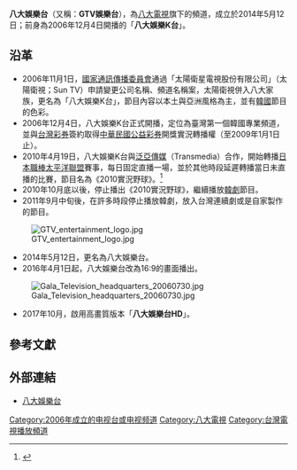 {{頻道資訊
| 頻道名稱         = 八大娛樂台
| 頻道圖片檔案     = GTV Entertainment logo 2018.png
| 頻道圖片尺寸     = 
| 頻道圖片名稱     = 
| 所屬國家         = {{ROC-TW}}
| 總部所在         = {{TW}}[[台北市|台北市]][[內湖區|內湖區]]瑞光路455號
| 播放地區         = {{TW}}
| 開播日期         = 2006年12月4日（{{age in years and days|2006|12|4|age=no}}）
| 停播日期         = 
| 視頻格式         = [[1080i|1080i]] [[16:9|16:9]]（HD）<br/>[[480i|480i]]/[[NTSC|NTSC]] [[16:9|16:9]]（SD）
| 收視率           = 
| 收視率調查時間   = 
| 收視率資料來源   = 
| 頻道口號         = 
| 擁有者           = 八大太陽電視
| 持股者           = [[八大電視|八大電視]]
| 前頻道名稱       = 太陽衛視、八大娛樂K台
| 被取代名稱       = 八大娛樂台
| 集團同類頻道     = [[八大第一台|八大第一台]]、[[八大綜合台|八大綜合台]]<br>[[八大戲劇台|八大戲劇台]]、[[八大優頻道|八大優頻道]]
| 重播服務頻道     = 
| 頻道官方網站     = http://www.gtv.com.tw/channel.php?channelId=86
| 備註             = 
| 有線電視供應商01 = {{flagicon|TWN}} 數位天空有線電視
| 有線電視頻道數01 = 86頻道
| 有線電視供應商02 = {{flagicon|TWN}} [[中嘉|中嘉]]有線系統
| 有線電視頻道數02 = 86頻道
| 有線電視供應商03 = {{flagicon|TWN}} [[凱擘大寬頻|凱擘大寬頻]]
| 有線電視頻道數03 = 88頻道
| 有線電視供應商04 = {{flagicon|TWN}} 天外天有線電視
| 有線電視頻道數04 = 94頻道
| 有線電視供應商05 = {{flagicon|TWN}} [[台灣數位光訊科技集團|台灣數位光訊]]有線系統
| 有線電視頻道數05 = 99頻道
| 有線電視供應商06 = {{flagicon|TWN}} 寶福/聯維有線電視
| 有線電視頻道數06 = 101頻道
| 有線電視供應商07 = {{flagicon|TWN}} 南國有線電視
| 有線電視頻道數07 = 104頻道
| 有線電視供應商08 = {{flagicon|TWN}} 台灣寬頻通訊（TBC）
| 有線電視頻道數08 = 100頻道
| 有線電視供應商09 = {{flagicon|TWN}} 北都數位有線電視
| 有線電視頻道數09 = 86頻道
| 衛星電視供應商01 = {{flagicon|TWN}} [[數碼天空|數碼天空]]
| 衛星電視頻道數01 = 57頻道（A套餐）、56頻道（B、C套餐）
| 線上收看網站01   = [[YouTube|YouTube]]
| 線上收看網址01   = [https://www.youtube.com/user/gtv272841k GTV八大電視 線上直播]
|}}
'''八大娛樂台'''（又稱：'''GTV娛樂台'''），為[[八大電視|八大電視]]旗下的頻道，成立於2014年5月12日；前身為2006年12月4日開播的「'''八大娛樂K台'''」。

==沿革==
*2006年11月1日，[[國家通訊傳播委員會|國家通訊傳播委員會]]通過「太陽衛星電視股份有限公司」（太陽衛視；Sun TV）申請變更公司名稱、頻道名稱案，太陽衛視併入八大家族，更名為「八大娛樂K台」，節目內容以本土與亞洲風格為主，並有[[韓國|韓國]]節目的色彩。
*2006年12月4日，八大娛樂K台正式開播，定位為臺灣第一個韓國專業頻道，並與[[台灣彩券|台灣彩券]]簽約取得[[中華民國公益彩券|中華民國公益彩券]]開獎實況轉播權（至2009年1月1日止）。
*2010年4月19日，八大娛樂K台與[[泛亞傳媒|泛亞傳媒]]（Transmedia）合作，開始轉播[[日本棒球機構|日本職棒]][[太平洋聯盟|太平洋聯盟]]賽事，每日固定直播一場，並於其他時段延遲轉播當日未直播的比賽，節目名為《2010實況野球》。<ref>{{cite news|author=蕭保祥|url=http://www.cna.com.tw/ShowNews/Detail.aspx?pNewsID=201004150224&pType0=aSPT&pTypeSel=0|title=陳偉殷VS許銘傑 台灣看得到|publisher=[[中央通訊社|中央通訊社]]|date=2010-04-15|accessdate=2010-04-17|deadurl=yes|archiveurl=https://web.archive.org/web/20100417062819/http://www.cna.com.tw/ShowNews/Detail.aspx?pNewsID=201004150224&pType0=aSPT&pTypeSel=0|archivedate=2010-04-17|df=}}</ref>
*2010年10月底以後，停止播出《2010實況野球》，繼續播放[[韓劇|韓劇]]節目。
*2011年9月中旬後，在許多時段停止播放韓劇，放入台灣連續劇或是自家製作的節目。
[[File:GTV_entertainment_logo.jpg|thumb]]
*2014年5月12日，更名為八大娛樂台。
*2016年4月1日起，八大娛樂台改為16:9的畫面播出。
[[File:Gala_Television_headquarters_20060730.jpg|thumb]]
*2017年10月，啟用高畫質版本「'''八大娛樂台HD'''」。

==參考文獻==
<div class="references-small">
<references />
</div>

==外部連結==
*[https://www.gtv.com.tw/channel.php?channelId=86 八大娛樂台]{{Wayback|url=https://www.gtv.com.tw/channel.php?channelId=86 |date=20190731071646 }}{{zh-tw}}

{{八大電視}}
{{台灣電視頻道}}

[[Category:2006年成立的电视台或电视频道|Category:2006年成立的电视台或电视频道]]
[[Category:八大電視|Category:八大電視]]
[[Category:台灣電視播放頻道|Category:台灣電視播放頻道]]